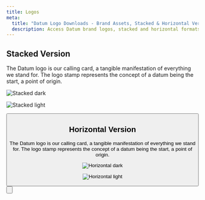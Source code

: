 ```yaml
---
title: Logos
meta:
  title: "Datum Logo Downloads - Brand Assets, Stacked & Horizontal Versions"
  description: Access Datum brand logos, stacked and horizontal formats for all your needs. The logo stamp represents Datum as the point of origin. Download official brand assets and usage guidelines for digital and print projects.
---
```



## Stacked Version

The Datum logo is our calling card, a tangible manifestation of everything we stand for. The logo stamp represents the concept of a datum being the start, a point of origin.


<Container tag="section" class="space-y-12 max-w-none lg:mt-16 md:mt-12 mt-8 lg:mb-30 md:mb-22 mb-16">

  ![Stacked dark](./assets/logos/stacked-dark.png)

  ![Stacked light](./assets/logos/stacked-light.png)

  <Button class="btn btn--cream btn--large" text="Download the logos" target="_blank" href="https://link.datum.net/logos" />

</Container>

## Horizontal Version

The Datum logo is our calling card, a tangible manifestation of everything we stand for. The logo stamp represents the concept of a datum being the start, a point of origin.

<Container tag="section" class="space-y-8 max-w-none lg:mt-16 md:mt-12 mt-8 lg:mb-30 md:mb-22 mb-16">

  ![Horizontal dark](./assets/logos/horizontal-dark.png)

  ![Horizontal light](./assets/logos/horizontal-light.png)

  <Button
  class="btn btn--cream btn--large"
  text="Download the logos"
  target="_blank"
  href="https://link.datum.net/logos"
  />

</Container>
